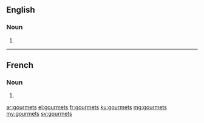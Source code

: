 ==English==

===Noun===
{{head|en|plural}}

# {{plural of|gourmet|lang=en}}

----

==French==

===Noun===
{{head|fr|plural}}

# {{plural of|gourmet|lang=fr}}

[[ar:gourmets]]
[[el:gourmets]]
[[fr:gourmets]]
[[ku:gourmets]]
[[mg:gourmets]]
[[my:gourmets]]
[[sv:gourmets]]